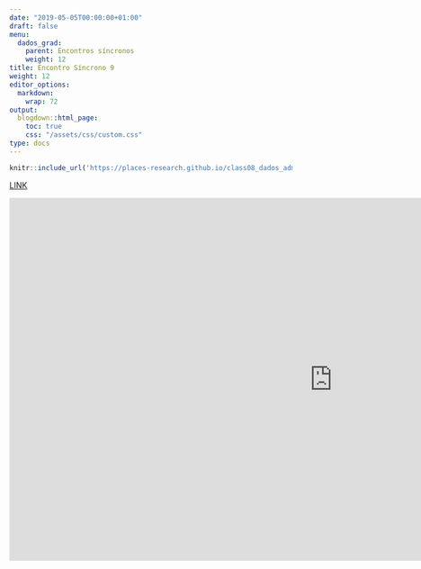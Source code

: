 ```yaml
---
date: "2019-05-05T00:00:00+01:00"
draft: false
menu:
  dados_grad:
    parent: Encontros síncronos
    weight: 12
title: Encontro Síncrono 9
weight: 12
editor_options: 
  markdown: 
    wrap: 72
output: 
  blogdown::html_page:
    toc: true
    css: "/assets/css/custom.css"
type: docs
---
```



```r
knitr::include_url('https://places-research.github.io/class08_dados_adm', height = "400px")
```

[LINK](https://places-research.github.io/class08_dados_adm)

<iframe width="1147" height="645" src="https://www.youtube.com/embed/ys-hfKF-Z78" title="YouTube video player" frameborder="0" allow="accelerometer; autoplay; clipboard-write; encrypted-media; gyroscope; picture-in-picture" allowfullscreen></iframe>




